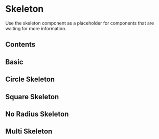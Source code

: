 # Skeleton

Use the skeleton component as a placeholder for components that are waiting for more information.

## Contents

## Basic


<Basic />

## Circle Skeleton


<CircleSkeleton />

## Square Skeleton


<SquareSkeleton />

## No Radius Skeleton


<NoRadiusSkeleton />

## Multi Skeleton


<MultiSkeleton />
